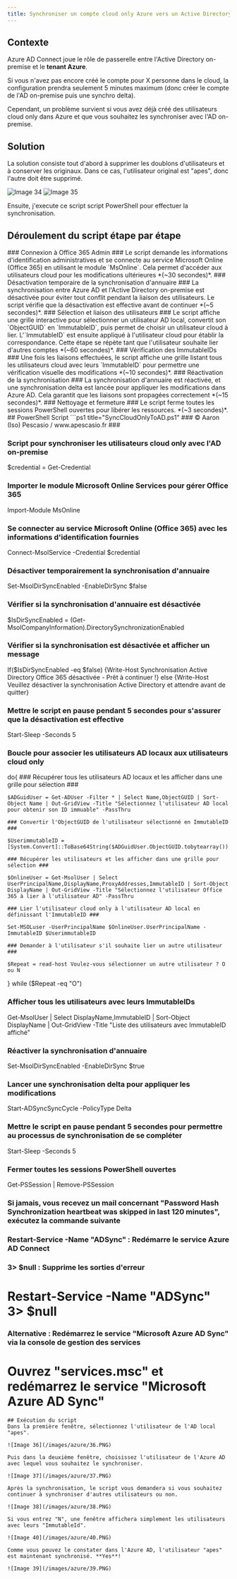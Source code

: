 ```yaml
---
title: Synchroniser un compte cloud only Azure vers un Active Directory on-premise
---
```


## Contexte

Azure AD Connect joue le rôle de passerelle entre l'Active Directory on-premise et le **tenant Azure**. 

Si vous n'avez pas encore créé le compte pour X personne dans le cloud, la configuration prendra seulement 5 minutes maximum (donc créer le compte de l'AD on-premise puis une synchro delta).

Cependant, un problème survient si vous avez déjà créé des utilisateurs cloud only dans Azure et que vous souhaitez les synchroniser avec l'AD on-premise.

## Solution 

La solution consiste tout d'abord à supprimer les doublons d'utilisateurs et à conserver les originaux. Dans ce cas, l'utilisateur original est "apes", donc l'autre doit être supprimé.

![Image 34](/images/azure/34.PNG)
![Image 35](/images/azure/35.PNG)

Ensuite, j'execute ce script script PowerShell pour effectuer la synchronisation.

## Déroulement du script étape par étape
<DynamicCallout>
<Steps>

<Step>
### Connexion à Office 365 Admin ###
Le script demande les informations d'identification administratives et se connecte au service Microsoft Online (Office 365) en utilisant le module `MsOnline`. Cela permet d'accéder aux utilisateurs cloud pour les modifications ultérieures *(~30 secondes)*.
</Step>

<Step>
### Désactivation temporaire de la synchronisation d'annuaire ###
La synchronisation entre Azure AD et l'Active Directory on-premise est désactivée pour éviter tout conflit pendant la liaison des utilisateurs. Le script vérifie que la désactivation est effective avant de continuer *(~5 secondes)*.
</Step>

<Step>
### Sélection et liaison des utilisateurs ###
Le script affiche une grille interactive pour sélectionner un utilisateur AD local, convertit son `ObjectGUID` en `ImmutableID`, puis permet de choisir un utilisateur cloud à lier. L'`ImmutableID` est ensuite appliqué à l'utilisateur cloud pour établir la correspondance. Cette étape se répète tant que l'utilisateur souhaite lier d'autres comptes *(~60 secondes)*.
</Step>

<Step>
### Vérification des ImmutableIDs ###
Une fois les liaisons effectuées, le script affiche une grille listant tous les utilisateurs cloud avec leurs `ImmutableID` pour permettre une vérification visuelle des modifications *(~10 secondes)*.
</Step>

<Step>
### Réactivation de la synchronisation ###
La synchronisation d'annuaire est réactivée, et une synchronisation delta est lancée pour appliquer les modifications dans Azure AD. Cela garantit que les liaisons sont propagées correctement *(~15 secondes)*.
</Step>

<Step>
### Nettoyage et fermeture ###
Le script ferme toutes les sessions PowerShell ouvertes pour libérer les ressources. *(~3 secondes)*.
</Step>

</Steps>
</DynamicCallout>
## PowerShell Script
```ps1 title="SyncCloudOnlyToAD.ps1"
### © Aaron (Iso) Pescasio / www.apescasio.fr ###

### Script pour synchroniser les utilisateurs cloud only avec l'AD on-premise ###

$credential = Get-Credential

### Importer le module Microsoft Online Services pour gérer Office 365 ###

Import-Module MsOnline

### Se connecter au service Microsoft Online (Office 365) avec les informations d'identification fournies ###

Connect-MsolService -Credential $credential

### Désactiver temporairement la synchronisation d'annuaire ###

Set-MsolDirSyncEnabled -EnableDirSync $false

### Vérifier si la synchronisation d'annuaire est désactivée ###

$IsDirSyncEnabled = (Get-MsolCompanyInformation).DirectorySynchronizationEnabled

### Vérifier si la synchronisation est désactivée et afficher un message ###

If($IsDirSyncEnabled -eq $false) {Write-Host Synchronisation Active Directory Office 365 désactivée - Prêt à continuer !}
else {Write-Host Veuillez désactiver la synchronisation Active Directory et attendre avant de quitter}

### Mettre le script en pause pendant 5 secondes pour s'assurer que la désactivation est effective ###

Start-Sleep -Seconds 5

### Boucle pour associer les utilisateurs AD locaux aux utilisateurs cloud only ###
do{
    ### Récupérer tous les utilisateurs AD locaux et les afficher dans une grille pour sélection ###

    $ADGuidUser = Get-ADUser -Filter * | Select Name,ObjectGUID | Sort-Object Name | Out-GridView -Title "Sélectionnez l'utilisateur AD local pour obtenir son ID immuable" -PassThru

    ### Convertir l'ObjectGUID de l'utilisateur sélectionné en ImmutableID ###

    $UserimmutableID = [System.Convert]::ToBase64String($ADGuidUser.ObjectGUID.tobytearray())

    ### Récupérer les utilisateurs et les afficher dans une grille pour sélection ###

    $OnlineUser = Get-MsolUser | Select UserPrincipalName,DisplayName,ProxyAddresses,ImmutableID | Sort-Object DisplayName | Out-GridView -Title "Sélectionnez l'utilisateur Office 365 à lier à l'utilisateur AD" -PassThru

    ### Lier l'utilisateur cloud only à l'utilisateur AD local en définissant l'ImmutableID ###

    Set-MSOLuser -UserPrincipalName $OnlineUser.UserPrincipalName -ImmutableID $UserimmutableID

    ### Demander à l'utilisateur s'il souhaite lier un autre utilisateur ###

    $Repeat = read-host Voulez-vous sélectionner un autre utilisateur ? O ou N 
} while ($Repeat -eq "O")

### Afficher tous les utilisateurs avec leurs ImmutableIDs ###

Get-MsolUser | Select DisplayName,ImmutableID | Sort-Object DisplayName | Out-GridView -Title "Liste des utilisateurs avec ImmutableID affiché"

### Réactiver la synchronisation d'annuaire ###

Set-MsolDirSyncEnabled -EnableDirSync $true

### Lancer une synchronisation delta pour appliquer les modifications ###

Start-ADSyncSyncCycle -PolicyType Delta

### Mettre le script en pause pendant 5 secondes pour permettre au processus de synchronisation de se compléter ###

Start-Sleep -Seconds 5

### Fermer toutes les sessions PowerShell ouvertes ###

Get-PSSession | Remove-PSSession

### Si jamais, vous recevez un mail concernant "Password Hash Synchronization heartbeat was skipped in last 120 minutes", exécutez la commande suivante ###
### Restart-Service -Name "ADSync" : Redémarre le service Azure AD Connect ###
### 3> $null : Supprime les sorties d'erreur ###
# Restart-Service -Name "ADSync" 3> $null

### Alternative : Redémarrez le service "Microsoft Azure AD Sync" via la console de gestion des services ###
# Ouvrez "services.msc" et redémarrez le service "Microsoft Azure AD Sync"
```
## Exécution du script
Dans la première fenêtre, sélectionnez l'utilisateur de l'AD local "apes".

![Image 36](/images/azure/36.PNG)

Puis dans la deuxième fenêtre, choisissez l'utilisateur de l'Azure AD avec lequel vous souhaitez le synchroniser.

![Image 37](/images/azure/37.PNG)

Après la synchronisation, le script vous demandera si vous souhaitez continuer à synchroniser d'autres utilisateurs ou non.

![Image 38](/images/azure/38.PNG)

Si vous entrez "N", une fenêtre affichera simplement les utilisateurs avec leurs "ImmutableId".

![Image 40](/images/azure/40.PNG)

Comme vous pouvez le constater dans l'Azure AD, l'utilisateur "apes" est maintenant synchronisé. **Yes**!

![Image 39](/images/azure/39.PNG)